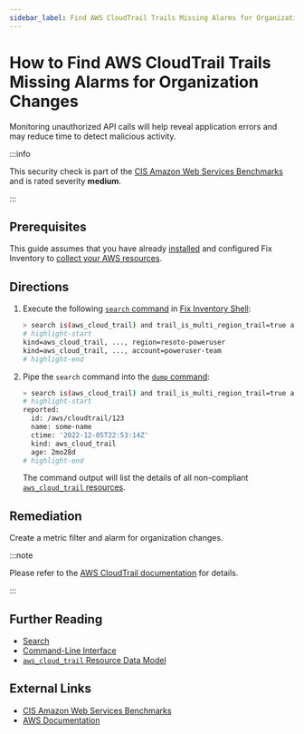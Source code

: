 ```yaml
---
sidebar_label: Find AWS CloudTrail Trails Missing Alarms for Organization Changes
---
```


# How to Find AWS CloudTrail Trails Missing Alarms for Organization Changes

Monitoring unauthorized API calls will help reveal application errors and may reduce time to detect malicious activity.

:::info

This security check is part of the [CIS Amazon Web Services Benchmarks](https://cisecurity.org/benchmark/amazon_web_services) and is rated severity **medium**.

:::

## Prerequisites

This guide assumes that you have already [installed](../../../getting-started/install/index.mdx) and configured Fix Inventory to [collect your AWS resources](../../../how-to-guides/data-sources/collect-aws-resource-data.mdx).

## Directions

1. Execute the following [`search` command](../../../reference/cli/search.mdx) in [Fix Inventory Shell](../../../reference/components/shell.mdx):

   ```bash
   > search is(aws_cloud_trail) and trail_is_multi_region_trail=true and trail_status.is_logging=true with(empty, --> is(aws_cloudwatch_log_group) with(any, --> is(aws_cloudwatch_metric_filter) and filter_pattern~"\s*\$\.eventSource\s*=\s*organizations.amazonaws.com.+\$\.eventName\s*=\s*\"AcceptHandshake\".+\$\.eventName\s*=\s*\"AttachPolicy\".+\$\.eventName\s*=\s*\"CreateAccount\".+\$\.eventName\s*=\s*\"CreateOrganizationalUnit\".+\$\.eventName\s*=\s*\"CreatePolicy\".+\$\.eventName\s*=\s*\"DeclineHandshake\".+\$\.eventName\s*=\s*\"DeleteOrganization\".+\$\.eventName\s*=\s*\"DeleteOrganizationalUnit\".+\$\.eventName\s*=\s*\"DeletePolicy\".+\$\.eventName\s*=\s*\"DetachPolicy\".+\$\.eventName\s*=\s*\"DisablePolicyType\".+\$\.eventName\s*=\s*\"EnablePolicyType\".+\$\.eventName\s*=\s*\"InviteAccountToOrganization\".+\$\.eventName\s*=\s*\"LeaveOrganization\".+\$\.eventName\s*=\s*\"MoveAccount\".+\$\.eventName\s*=\s*\"RemoveAccountFromOrganization\".+\$\.eventName\s*=\s*\"UpdatePolicy\".+\$\.eventName\s*=\s*\"UpdateOrganizationalUnit\""))
   # highlight-start
   ​kind=aws_cloud_trail, ..., region=resoto-poweruser
   ​kind=aws_cloud_trail, ..., account=poweruser-team
   # highlight-end
   ```

2. Pipe the `search` command into the [`dump` command](../../../reference/cli/dump.mdx):

   ```bash
   > search is(aws_cloud_trail) and trail_is_multi_region_trail=true and trail_status.is_logging=true with(empty, --> is(aws_cloudwatch_log_group) with(any, --> is(aws_cloudwatch_metric_filter) and filter_pattern~"\s*\$\.eventSource\s*=\s*organizations.amazonaws.com.+\$\.eventName\s*=\s*\"AcceptHandshake\".+\$\.eventName\s*=\s*\"AttachPolicy\".+\$\.eventName\s*=\s*\"CreateAccount\".+\$\.eventName\s*=\s*\"CreateOrganizationalUnit\".+\$\.eventName\s*=\s*\"CreatePolicy\".+\$\.eventName\s*=\s*\"DeclineHandshake\".+\$\.eventName\s*=\s*\"DeleteOrganization\".+\$\.eventName\s*=\s*\"DeleteOrganizationalUnit\".+\$\.eventName\s*=\s*\"DeletePolicy\".+\$\.eventName\s*=\s*\"DetachPolicy\".+\$\.eventName\s*=\s*\"DisablePolicyType\".+\$\.eventName\s*=\s*\"EnablePolicyType\".+\$\.eventName\s*=\s*\"InviteAccountToOrganization\".+\$\.eventName\s*=\s*\"LeaveOrganization\".+\$\.eventName\s*=\s*\"MoveAccount\".+\$\.eventName\s*=\s*\"RemoveAccountFromOrganization\".+\$\.eventName\s*=\s*\"UpdatePolicy\".+\$\.eventName\s*=\s*\"UpdateOrganizationalUnit\"")) | dump
   # highlight-start
   ​reported:
   ​  id: /aws/cloudtrail/123
   ​  name: some-name
   ​  ctime: '2022-12-05T22:53:14Z'
   ​  kind: aws_cloud_trail
   ​  age: 2mo28d
   # highlight-end
   ```

   The command output will list the details of all non-compliant [`aws_cloud_trail` resources](../../../reference/unified-data-model/aws.mdx#aws_cloud_trail).

## Remediation

Create a metric filter and alarm for organization changes.

:::note

Please refer to the [AWS CloudTrail documentation](https://docs.aws.amazon.com/awscloudtrail/latest/userguide/cloudwatch-alarms-for-cloudtrail.html) for details.

:::

## Further Reading

- [Search](../../../reference/search/index.mdx)
- [Command-Line Interface](../../../reference/cli/index.mdx)
- [`aws_cloud_trail` Resource Data Model](../../../reference/unified-data-model/aws.mdx#aws_cloud_trail)

## External Links

- [CIS Amazon Web Services Benchmarks](https://cisecurity.org/benchmark/amazon_web_services)
- [AWS Documentation](https://docs.aws.amazon.com/awscloudtrail/latest/userguide/cloudwatch-alarms-for-cloudtrail.html)
